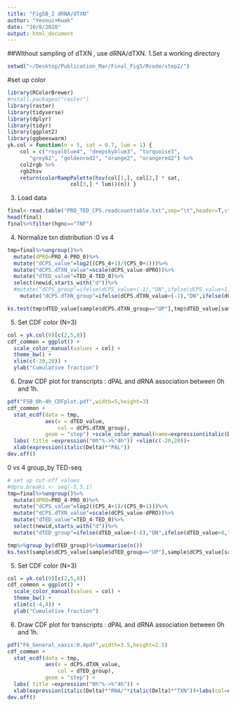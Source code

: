 ```yaml
---
title: "Fig5B_2 dRNA/dTXN"
author: "Yeonui+Kwak"
date: "10/8/2020"
output: html_document
---
```

##WIthout sampling of dTXN , use dRNA/dTXN.
1.Set a working directory
```R
setwd("~/Desktop/Publication_Mar/Final_Fig5/Rcode/step2/")

```
#set up color
```r
library(RColorBrewer)
#nstall.packages("raster")
library(raster)
library(tidyverse)
library(dplyr)
library(tidyr)
library(ggplot2)
library(ggbeeswarm)
yk.col = function(n = 5, sat = 0.7, lum = 1) {
	col = c("royalblue4", "deepskyblue3", "turquoise3",
	   "grey62", "goldenrod2", "orange2", "orangered2") %>%
	col2rgb %>%
	rgb2hsv
	return(colorRampPalette(hsv(col[1,], col[2,] * sat,
				    col[3,] * lum))(n)) }
```


3. Load data


```R
final<-read.table("PRO_TED_CPS.readcounttable.txt",sep="\t",header=T,stringsAsFactors = F)
head(final)
final%>%filter(hgnc=="TNF")
```

4. Normalize txn distribution :0 vs 4
```R

tmp=final%>%ungroup()%>%
  mutate(dPRO=PRO_4-PRO_0)%>%
  mutate("dCPS_value"=log2((CPS_4+1)/(CPS_0+1)))%>%
  mutate("dCPS.dTXN_value"=scale(dCPS_value-dPRO))%>%
  mutate("dTED_value"=TED_4-TED_0)%>%
  select(newid,starts_with("d"))%>%
  #mutate("dCPS_group"=ifelse(dCPS_value<(-1),"DN",ifelse(dCPS_value>1,"UP",ifelse(abs(dCPS_value)<0.5,"NC","NA"))))%>%filter(dCPS_group!="NA")
    mutate("dCPS.dTXN_group"=ifelse(dCPS.dTXN_value<(-1),"DN",ifelse(dCPS.dTXN_value>1,"UP",ifelse(abs(dCPS.dTXN_value)<0.5,"NC","NA"))))%>%filter(dCPS.dTXN_group!="NA")

ks.test(tmp$dTED_value[sample$dCPS.dTXN_group=="UP"],tmp$dTED_value[sample$dCPS.dTXN_group=="DN"])
```

5. Set CDF color (N=3)
```R
col = yk.col(9)[c(2,5,8)] 
cdf_common = ggplot() +
  scale_color_manual(values = col) +
  theme_bw() +
  xlim(c(-20,20)) +
  ylab("Cumulative fraction")
```

6. Draw CDF plot for transcripts : dPAL and dRNA association between 0h and 1h.
```R
pdf("F5B_0h-4h_CDFplot.pdf",width=5,height=3)
cdf_common +
  stat_ecdf(data = tmp,
            aes(x = dTED_value,
                col = dCPS.dTXN_group),
            geom = "step") +scale_color_manual(name=expression(italic(Delta)*"RNA/"*italic(Delta)*"TXN"),values=col)+
  labs( title =expression("0h"%->%"4h")) +xlim(c(-20,20))+
  xlab(expression(italic(Delta)*"PAL"))
dev.off()
```



0 vs 4
group_by TED-seq
```R
# set up cut-off values 
#dpro.breaks <- seq(-5,5,1)
tmp=final%>%ungroup()%>%
  mutate(dPRO=PRO_4-PRO_0)%>%
  mutate("dCPS_value"=log2((CPS_4+1)/(CPS_0+1)))%>%
  mutate("dCPS.dTXN_value"=scale(dCPS_value-dPRO))%>%
  mutate("dTED_value"=TED_4-TED_0)%>%
  select(newid,starts_with("d"))%>%
  mutate("dTED_group"=ifelse(dTED_value<(-8),"DN",ifelse(dTED_value>8,"UP",ifelse(abs(dTED_value)<3,"NC","NA"))))%>%filter(dTED_group!="NA")

tmp%>%group_by(dTED_group)%>%summarise(n())
ks.test(sample$dCPS_value[sample$dTED_group=="UP"],sample$dCPS_value[sample$dTED_group=="DN"])
```

5. Set CDF color (N=3)
```R
col = yk.col(9)[c(2,5,8)] 
cdf_common = ggplot() +
  scale_color_manual(values = col) +
  theme_bw() +
  xlim(c(-4,4)) +
  ylab("Cumulative fraction")
```

6. Draw CDF plot for transcripts : dPAL and dRNA association between 0h and 1h.
```R
pdf("F6_General_xaxis:0.4pdf",width=3.5,height=2.5)
cdf_common +
  stat_ecdf(data = tmp,
            aes(x = dCPS.dTXN_value,
                col = dTED_group),
            geom = "step") +
  labs( title =expression("0h"%->%"4h")) +
  xlab(expression(italic(Delta)*"RNA/"*italic(Delta)*"TXN"))+labs(col=expression(italic(Delta)*"PAL"))#+
dev.off()
```